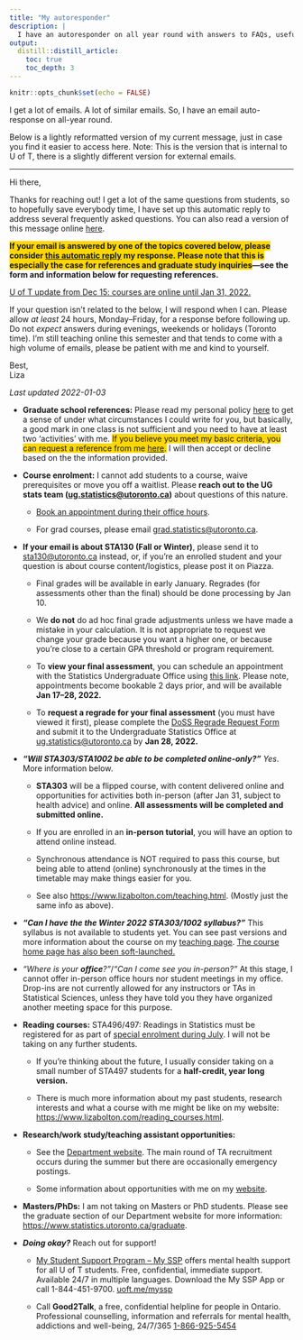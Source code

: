 ```yaml
---
title: "My autoresponder"
description: |
  I have an autoresponder on all year round with answers to FAQs, useful links, and more. You can check the latest version here. *Last updated: 2022-01-03*.
output: 
  distill::distill_article:
    toc: true
    toc_depth: 3
---
```


```r
knitr::opts_chunk$set(echo = FALSE)
```

I get a lot of emails. A lot of similar emails. So, I have an email auto-response on all-year round.

Below is a lightly reformatted version of my current message, just in case you find it easier to access here. Note: This is the version that is internal to U of T, there is a slightly different version for external emails.

------------------------------------------------------------------------

Hi there,

Thanks for reaching out! I get a lot of the same questions from students, so to hopefully save everybody time, I have set up this automatic reply to address several frequently asked questions. You can also read a version of this message online [here](https://www.lizabolton.com/autoresponder.html).

[**If your email is answered by one of the topics covered below, please consider [this automatic reply]{.ul} my response. Please note that this is especially the case for references and graduate study inquiries**]{style="background-color: #FFD700"}**---see the form and information below for requesting references.**

[U of T update from Dec 15: courses are online until Jan 31, 2022.](https://www.utoronto.ca/utogether/covid-19-planning-update)

If your question isn't related to the below, I will respond when I can. Please allow *at least* 24 hours, Monday--Friday, for a response before following up. Do not *expect* answers during evenings, weekends or holidays (Toronto time). I'm still teaching online this semester and that tends to come with a high volume of emails, please be patient with me and kind to yourself.

Best,\
Liza

*Last updated 2022-01-03*

-   **Graduate school references:** Please read my personal policy [here](https://www.lizabolton.com/references.html) to get a sense of under what circumstances I could write for you, but basically, a good mark in one class is not sufficient and you need to have at least two 'activities' with me. [If you believe you meet my basic criteria, you can request a reference from me [here](https://forms.office.com/r/XHqjGXjCru).]{style="background-color: #FFD700"} I will then accept or decline based on the the information provided.

-   **Course enrolment:** I cannot add students to a course, waive prerequisites or move you off a waitlist. Please **reach out to the UG stats team ([ug.statistics\@utoronto.ca](ug.statistics@utoronto.ca))** about questions of this nature.

    -   [Book an appointment during their office hours](https://outlook.office365.com/owa/calendar/DepartmentofStatisticalSciencesUndergraduate@utoronto.onmicrosoft.com/bookings/ "https://outlook.office365.com/owa/calendar/DepartmentofStatisticalSciencesUndergraduate@utoronto.onmicrosoft.com/bookings/").

    -   For grad courses, please email [grad.statistics\@utoronto.ca](mailto:grad.statistics@utoronto.ca).

-   **If your email is about STA130 (Fall or Winter)**, please send it to [sta130\@utoronto.ca](mailto:sta130@utoronto.ca) instead, or, if you're an enrolled student and your question is about course content/logistics, please post it on Piazza.

    -   Final grades will be available in early January. Regrades (for assessments other than the final) should be done processing by Jan 10.

    -   We **do not** do ad hoc final grade adjustments unless we have made a mistake in your calculation. It is not appropriate to request we change your grade because you want a higher one, or because you're close to a certain GPA threshold or program requirement.

    -   To **view your final assessment**, you can schedule an appointment with the Statistics Undergraduate Office using [this link](https://can01.safelinks.protection.outlook.com/?url=https%3A%2F%2Foutlook.office365.com%2Fowa%2Fcalendar%2FDoSSFinalAssessmentViewings%40utoronto.onmicrosoft.com%2Fbookings%2F&data=04%7C01%7Cliza.bolton%40utoronto.ca%7C4226a600ac5a46b6d89b08d9bc03941e%7C78aac2262f034b4d9037b46d56c55210%7C0%7C0%7C637747545817807363%7CUnknown%7CTWFpbGZsb3d8eyJWIjoiMC4wLjAwMDAiLCJQIjoiV2luMzIiLCJBTiI6Ik1haWwiLCJXVCI6Mn0%3D%7C3000&sdata=XLX%2BBztLS9zxKRx2kobJLWdecoshFWavtuH3aHPfcBc%3D&reserved=0 "https://can01.safelinks.protection.outlook.com/?url=https%3A%2F%2Foutlook.office365.com%2Fowa%2Fcalendar%2FDoSSFinalAssessmentViewings%40utoronto.onmicrosoft.com%2Fbookings%2F&data=04%7C01%7Cliza.bolton%40utoronto.ca%7C4226a600ac5a46b6d89b08d9bc03941e%7C78aac2262f034b4d9037b46d56c55210%7C0%7C0%7C637747545817807363%7CUnknown%7CTWFpbGZsb3d8eyJWIjoiMC4wLjAwMDAiLCJQIjoiV2luMzIiLCJBTiI6Ik1haWwiLCJXVCI6Mn0%3D%7C3000&sdata=XLX%2BBztLS9zxKRx2kobJLWdecoshFWavtuH3aHPfcBc%3D&reserved=0"). Please note, appointments become bookable 2 days prior, and will be available **Jan 17--28, 2022.**

    -   To **request a regrade for your final assessment** (you must have viewed it first), please complete the [DoSS Regrade Request Form](https://www.statistics.utoronto.ca/resources/resources-students-faculty-staff#current-students-resources-accordion-4 "https://www.statistics.utoronto.ca/resources/resources-students-faculty-staff#current-students-resources-accordion-4") and submit it to the Undergraduate Statistics Office at [ug.statistics\@utoronto.ca](mailto:ug.statistics@utoronto.ca) by **Jan 28, 2022.**

-   ***"**Will STA303/STA1002 be able to be **completed online-only?"*** *Yes*. More information below.

    -   **STA303** will be a flipped course, with content delivered online and opportunities for activities both in-person (after Jan 31, subject to health advice) and online. **All assessments will be completed and submitted online.**

    -   If you are enrolled in an **in-person tutorial**, you will have an option to attend online instead.

    -   Synchronous attendance is NOT required to pass this course, but being able to attend (online) synchronously at the times in the timetable may make things easier for you.

    -   See also <https://www.lizabolton.com/teaching.html>. (Mostly just the same info as above).

-   ***"**Can I have the the Winter 2022 **STA303/1002 syllabus?"*** This syllabus is not available to students yet. You can see past versions and more information about the course on my [teaching page](https://www.lizabolton.com/teaching.html). [The course home page has also been soft-launched.](https://q.utoronto.ca/courses/253305)

-   *"Where is your **office**?"*/*"Can I come see you in-person?"* At this stage, I cannot offer in-person office hours nor student meetings in my office. Drop-ins are not currently allowed for any instructors or TAs in Statistical Sciences, unless they have told you they have organized another meeting space for this purpose.

-   **Reading courses:** STA496/497: Readings in Statistics must be registered for as part of [special enrolment during July](https://utoronto.sharepoint.com/sites/ArtSci-STA/Undergrad/SitePages/Special-Enrolment-Courses--STA490Y1,-STA492H1-and-STA496H1-STA497H1.aspx "https://utoronto.sharepoint.com/sites/ArtSci-STA/Undergrad/SitePages/Special-Enrolment-Courses--STA490Y1,-STA492H1-and-STA496H1-STA497H1.aspx"). I will not be taking on any further students.

    -   If you're thinking about the future, I usually consider taking on a small number of STA497 students for a **half-credit, year long version.**

    -   There is much more information about my past students, research interests and what a course with me might be like on my website: <https://www.lizabolton.com/reading_courses.html>.

-   **Research/work study/teaching assistant opportunities:**

    -   See the [Department website](https://www.statistics.utoronto.ca/employment-opportunities/cupe-positions-unit-1 "https://www.statistics.utoronto.ca/employment-opportunities/cupe-positions-unit-1"). The main round of TA recruitment occurs during the summer but there are occasionally emergency postings.

    -   Some information about opportunities with me on my [website](https://www.lizabolton.com/opportunities.html).

-   **Masters/PhDs:** I am not taking on Masters or PhD students. Please see the graduate section of our Department website for more information: <https://www.statistics.utoronto.ca/graduate>.

<!-- -->

-   ***Doing okay?*** Reach out for support!

    -   [My Student Support Program -- My SSP](https://studentlife.utoronto.ca/hwc/myssp) offers mental health support for all U of T students. Free, confidential, immediate support. Available 24/7 in multiple languages. Download the My SSP App or call 1-844-451-9700. [[uoft.me/myssp]{.ul}](http://www.uoft.me/myssp)

    -   Call **Good2Talk**, a free, confidential helpline for people in Ontario. Professional counselling, information and referrals for mental health, addictions and well-being, 24/7/365 [[1-866-925-5454]{.ul}](tel:1-866-925-5454)
